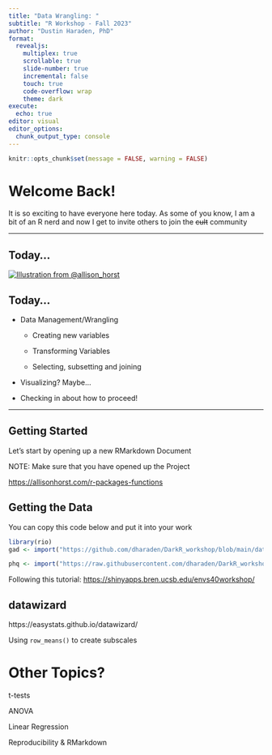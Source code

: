 ```yaml
---
title: "Data Wrangling: "
subtitle: "R Workshop - Fall 2023"
author: "Dustin Haraden, PhD"
format: 
  revealjs:
    multiplex: true
    scrollable: true
    slide-number: true
    incremental: false
    touch: true
    code-overflow: wrap
    theme: dark
execute: 
  echo: true
editor: visual
editor_options: 
  chunk_output_type: console
---
```


```r
knitr::opts_chunk$set(message = FALSE, warning = FALSE)
```

# Welcome Back!

It is so exciting to have everyone here today. As some of you know, I am a bit of an R nerd and now I get to invite others to join the ~~cult~~ community

------------------------------------------------------------------------

## Today...

[![Illustration from \@allison_horst](/images/data_wrangler.png){fig-align="center"}](https://twitter.com/allison_horst)

## Today...

-   Data Management/Wrangling

    -   Creating new variables

    -   Transforming Variables

    -   Selecting, subsetting and joining

-   Visualizing? Maybe...

-   Checking in about how to proceed!

------------------------------------------------------------------------

## Getting Started

Let's start by opening up a new RMarkdown Document

NOTE: Make sure that you have opened up the Project

<https://allisonhorst.com/r-packages-functions>

## Getting the Data

You can copy this code below and put it into your work

```r
library(rio)
gad <- import("https://github.com/dharaden/DarkR_workshop/blob/main/data/gad.csv", na = "NA")

phq <- import("https://raw.githubusercontent.com/dharaden/DarkR_workshop/main/data/phq.csv", na = "NA")

```

Following this tutorial: <https://shinyapps.bren.ucsb.edu/envs40workshop/>

## datawizard

https://easystats.github.io/datawizard/

Using `row_means()` to create subscales

# Other Topics?

t-tests

ANOVA

Linear Regression

Reproducibility & RMarkdown
